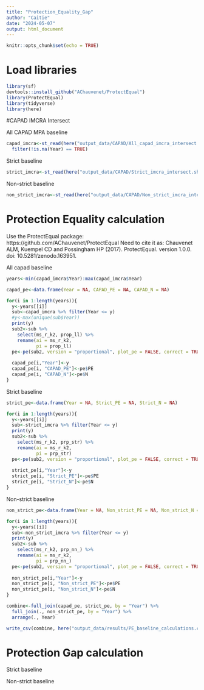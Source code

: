 ```yaml
---
title: "Protection_Equality_Gap"
author: "Caitie"
date: "2024-05-07"
output: html_document
---
```


```r
knitr::opts_chunk$set(echo = TRUE)
```

# Load libraries
```r
library(sf)
devtools::install_github("AChauvenet/ProtectEqual")
library(ProtectEqual)
library(tidyverse)
library(here)
```


#CAPAD IMCRA Intersect

All CAPAD MPA baseline

```r
capad_imcra<-st_read(here("output_data/CAPAD/All_capad_imcra_intersect.shp")) %>% 
  filter(!is.na(Year) == TRUE)
```


Strict baseline

```r
strict_imcra<-st_read(here("output_data/CAPAD/Strict_imcra_intersect.shp")) 
```


Non-strict baseline

```r
non_strict_imcra<-st_read(here("output_data/CAPAD/Non_strict_imcra_intersect.shp")) 
```


# Protection Equality calculation

Use the ProtectEqual package: https://github.com/AChauvenet/ProtectEqual
Need to cite it as: Chauvenet ALM, Kuempel CD and Possingham HP (2017). ProtectEqual. version 1.0.0. doi: 10.5281/zenodo.163951.

All capad baseline

```r
years<-min(capad_imcra$Year):max(capad_imcra$Year)

capad_pe<-data.frame(Year = NA, CAPAD_PE = NA, CAPAD_N = NA)

for(i in 1:length(years)){
  y<-years[[i]]
  sub<-capad_imcra %>% filter(Year <= y)
  #y<-max(unique(sub$Year))
  print(y)
  sub2<-sub %>% 
    select(ms_r_k2, prop_ll) %>% 
    rename(ai = ms_r_k2,
           pi = prop_ll)
  pe<-pe(sub2, version = "proportional", plot_pe = FALSE, correct = TRUE)
  
  capad_pe[i,"Year"]<-y
  capad_pe[i, "CAPAD_PE"]<-pe$PE
  capad_pe[i, "CAPAD_N"]<-pe$N
}
```


Strict baseline
```r
strict_pe<-data.frame(Year = NA, Strict_PE = NA, Strict_N = NA)

for(i in 1:length(years)){
  y<-years[[i]]
  sub<-strict_imcra %>% filter(Year <= y)
  print(y)
  sub2<-sub %>% 
    select(ms_r_k2, prp_str) %>% 
    rename(ai = ms_r_k2,
           pi = prp_str)
  pe<-pe(sub2, version = "proportional", plot_pe = FALSE, correct = TRUE)
  
  strict_pe[i,"Year"]<-y
  strict_pe[i, "Strict_PE"]<-pe$PE
  strict_pe[i, "Strict_N"]<-pe$N
}
```

Non-strict baseline

```r
non_strict_pe<-data.frame(Year = NA, Non_strict_PE = NA, Non_strict_N = NA)

for(i in 1:length(years)){
  y<-years[[i]]
  sub<-non_strict_imcra %>% filter(Year <= y)
  print(y)
  sub2<-sub %>% 
    select(ms_r_k2, prp_nn_) %>% 
    rename(ai = ms_r_k2,
           pi = prp_nn_)
  pe<-pe(sub2, version = "proportional", plot_pe = FALSE, correct = TRUE)
  
  non_strict_pe[i,"Year"]<-y
  non_strict_pe[i, "Non_strict_PE"]<-pe$PE
  non_strict_pe[i, "Non_strict_N"]<-pe$N
}
```

```r
combine<-full_join(capad_pe, strict_pe, by = "Year") %>% 
  full_join(., non_strict_pe, by = "Year") %>% 
  arrange(., Year)
```

```r
write_csv(combine, here("output_data/results/PE_baseline_calculations.csv"))
```

# Protection Gap calculation

Strict baseline

Non-strict baseline
